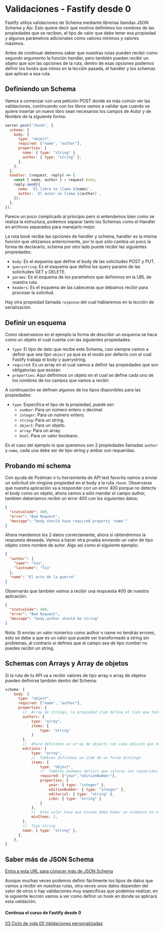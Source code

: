 
# Validaciones - Fastify desde 0

Fastify utiliza validaciones de Schema mediante librerias llamdas JSON Schema y Ajv. Esto quiere decir que
nostros definimos los nombres de las propiedades que se reciben, el tipo de valor que debe tener esa propiedad
y algunos parámetros adicionales como valores mínimos y valores máximos.

Antes de continuar debemos saber que nuestras rutas pueden recibir como segundo argumento la función handler, pero
también pueden recibir un objeto que son las opciones de la ruta, dentro de esas opciones podemos definir los hooks
que vimos en la lección pasada, el handler y los schemas que aplican a esa ruta.

## Definiendo un Schema

Vamos a comenzar con una petición POST donde es más común ver las validaciones, continuando con los
libros vamos a validar que cuando se quiere insertar un nuevo libro sean necesarios los campos de Autor
y de Nombre de la siguiente forma:

```js
server.post("/book", {
  schema: {
    body: {
      type: "object",
      required: ["name", "author"],
      properties: {
        name: { type: "string" },
        author: { type: "string" },
      },
    },
  },
  handler: (request, reply) => {
    const { name, author } = request.body;
    reply.send({
      name: `El libro se llama ${name}`,
      author: `El autor se llama ${author}`,
    });
  },
});
```

Parece un poco complicado al principio pero si entendemos bien como se realiza la estructura, podemos
separar tanto los Schemas como el Handler en archivos separados para manejarlo mejor.

La ruta book recibe las opciones de handler y schema, handler es la misma función que utilizamos anteriormente,
por lo que sólo cambia un poco la forma de declararlo, schema por otro lado puede recibir las siguientes propiedades:

- `body`: Es el esquema que define el body de las solicitudes POST y PUT.
- `querystring`: Es el esquema que define los query params de las solicitudes GET y DELETE.
- `params`: Es el esquema de los parametros que definimos en la URL de nuestra ruta.
- `headers`: Es el esquema de las cabeceras que debamos recibir para procesar la solicitud.

Hay otra propiedad llamada `response` del cual hablaremos en la lección de serialización.

## Definir un esquema

Como observamos en el ejemplo la forma de describir un esquema se hace como un objeto el cual cuenta con
las siguientes propiedades:

- `type`: El tipo de dato que recibe este Schema, casi siempre vamos a definir que sea tipo `object` ya que es
  el modo por defecto con el cual Fastify trabaja el body y querystring.
- `required`: Es un array en el cual vamos a definir las propiedades que son obligatorias que existan.
- `properties`: Aqui definimos un objeto en el cual se define cada uno de los nombres de los campos que vamos a
  recibir.

A continuación se definen algunos de los tipos disponibles para las propiedades:

- `type`: Especifica el tipo de la propiedad, puede ser:
  - `number`: Para un número entero o decimal.
  - `integer`: Para un número entero.
  - `string`: Para un string.
  - `object`: Para un objeto.
  - `array`: Para un array.
  - `bool`: Para un valor booleano.

En el caso del ejemplo lo que queremos son 2 propiedades llamadas `author` y `name`, cada una debe ser de tipo string
y ambar son requeridas.

## Probando mi schema

Con ayuda de Postman o tu herramienta de API test favorita vamos a enviar un solicitud sin ningúna propiedad
en el body a la ruta `/book`. Observaras que nuestra aplicación va a responder con un error 400 porque no detecta
el body como un objeto, ahora vamos a sólo mandar el campo author, también deberiamos recibir un error 400 con
los siguientes datos:

```json
{
  "statusCode": 400,
  "error": "Bad Request",
  "message": "body should have required property 'name'"
}
```

Ahora mandemos los 2 datos correctamente, ahora si obtendremos la respuesta deseada. Vamos a hacer otra prueba
enviando un valor de tipo objeto como nombre de autor. Algo así como el siguiente ejemplo:

```json
{
  "author": {
    "name": "Sun",
    "lastname": "Tzu"
  },
  "name": "El arte de la guerra"
}
```

Observarás que también vamos a recibir una respuesta 400 de nuestra aplicación:

```json
{
  "statusCode": 400,
  "error": "Bad Request",
  "message": "body.author should be string"
}
```

Nota: Si envias un valor númerico como author o name no tendrás errores, esto se debe a que es un valor que puede
ser transformado a string sin problemas, al contrario si defines que el campo sea de tipo number no puedes
recibir un string.

## Schemas con Arrays y Array de objetos

Si la ruta de tu API va a recibir valores de tipo array o array de objetos pueden definirse también dentro del Schema:

```js
schema: {
    body: {
      type: "object",
      required: ["name", "author"],
      properties: {
        //  Array de strings, la propiedad item define el tipo que tendra cada elemento del array
        authors: {
            type: "array",
            items: {
                type: "string"
            }
        },
        //  Ahora definimos un array de objects con cada edición que ha tenido el libro
        editions: {
            type: "array",
            //  Tambien definimos un item de un forma distinga
            items: {
                type: "object",
                //  También podemos definir que valores son requeridos en cada objeto del array
                required: ["year","editionNumber"],
                properties: {
                    year: { type: "integer" },
                    editionNumber: { type: "integer" },
                    editorial: { type: "string" },
                    isbn: { type: "string" }
                }
            },
            //  Este valor hace que mínimo deba haber un elemento en el array
            minItems: 1,
        },
        //  Tipo string
        name: { type: "string" },
      },
    },
}
```

## Saber más de JSON Schema

[Entra a esta URL para conocer más de JSON Schema](https://json-schema.org/learn/getting-started-step-by-step.html)

Aunque muchas veces podemos definir fácilmente los tipos de datos que vamos a recibir en nuestras rutas, otra veces
unos datos dependen del valor de otros o hay validaciones muy especificas que podemos realizar, en la siguiente
lección vamos a ver como definir un hook en donde se aplicará esta validación.

<div className="pt-6 pb-4">
  <h4 className="text-xl text-center font-semibold text-gray-800">
    Continua el curso de Fastify desde 0
  </h4>
  <div className="flex text-lg justify-between pt-2">
    <a
      className="text-blue-600 font-semibold"
      href="/cursos/curso-fastify-desde-0/fastify-03-ciclo-de-vida"
    >
      <FontAwesomeIcon icon="chevron-left" /> 03 Ciclo de vida
    </a>
    <a
      className="text-blue-600 font-semibold"
      href="/cursos/curso-fastify-desde-0/fastify-05-validacion-personalizada"
    >
      05 Validaciones personalizadas <FontAwesomeIcon icon="chevron-right" />
    </a>
  </div>
</div>
